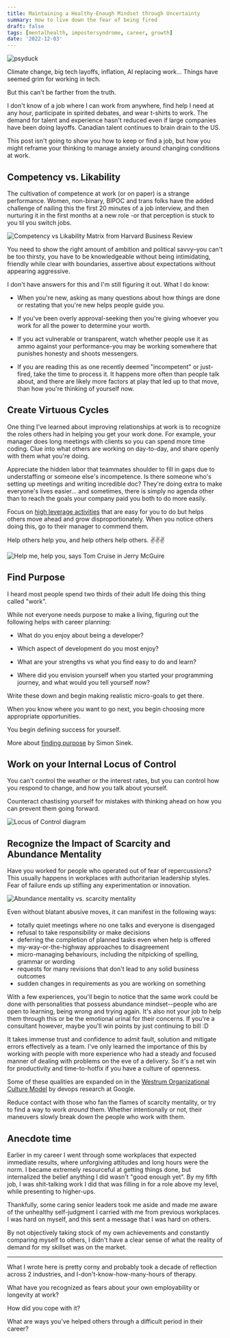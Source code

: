 ```yaml
---
title: Maintaining a Healthy-Enough Mindset through Uncertainty
summary: How to live down the fear of being fired
draft: false
tags: [mentalhealth, impostersyndrome, career, growth]
date: '2022-12-03'
---
```


![psyduck](/static/images/blog/Misty_Psyduck.png)

Climate change, big tech layoffs, inflation, AI replacing work... Things have seemed grim for working in tech.

But this can't be farther from the truth.

I don't know of a job where I can work from anywhere, find help I need at any hour, participate in spirited debates, and wear t-shirts to work. The demand for talent and experience hasn't reduced even if large companies have been doing layoffs. Canadian talent continues to brain drain to the US.

This post isn't going to show you how to keep or find a job, but how you might reframe your thinking to manage anxiety around changing conditions at work.

## Competency vs. Likability

The cultivation of competence at work (or on paper) is a strange performance. Women, non-binary, BIPOC and trans folks have the added challenge of nailing this the first 20 minutes of a job interview, and then nurturing it in the first months at a new role -or that perception is stuck to you til you switch jobs.

![Competency vs Likability Matrix from Harvard Business Review](https://hbr.org/resources/images/article_assets/hbr/0506/R0506E_A.gif)

You need to show the right amount of ambition and political savvy–you can't be too thirsty, you have to be knowledgeable without being intimidating, friendly while clear with boundaries, assertive about expectations without appearing aggressive.

I don't have answers for this and I'm still figuring it out.
What I do know:

- When you're new, asking as many questions about how things are done or restating that you're new helps people guide you.

- If you've been overly approval-seeking then you're giving whoever you work for all the power to determine your worth.

- If you act vulnerable or transparent, watch whether people use it as ammo against your performance-you may be working somewhere that punishes honesty and shoots messengers.

- If you are reading this as one recently deemed "incompetent" or just-fired, take the time to process it. It happens more often than people talk about, and there are likely more factors at play that led up to that move, than how you're thinking of yourself now.

## Create Virtuous Cycles

One thing I've learned about improving relationships at work is to recognize the roles others had in helping you get your work done. For example, your manager does long meetings with clients so you can spend more time coding. Clue into what others are working on day-to-day, and share openly with them what you're doing.

Appreciate the hidden labor that teammates shoulder to fill in gaps due to understaffing or someone else's incompetence. Is there someone who's setting up meetings and writing incredible doc? They're doing extra to make everyone's lives easier... and sometimes, there is simply no agenda other than to reach the goals your company paid you both to do more easily.

Focus on [high leverage activities](https://addyosmani.com/blog/high-leverage-activites/) that are easy for you to do but helps others move ahead and grow disproportionately. When you notice others doing this, go to their manager to commend them.

Help others help you, and help others help others. ✌️✌️✌️

![Help me, help you, says Tom Cruise in Jerry McGuire](https://media.giphy.com/media/uRb2p09vY8lEs/giphy.gif)

## Find Purpose

I heard most people spend two thirds of their adult life doing this thing called "work".

While not everyone needs purpose to make a living, figuring out the following helps with career planning:

- What do you enjoy about being a developer?

- Which aspect of development do you most enjoy?

- What are your strengths vs what you find easy to do and learn?

- Where did you envision yourself when you started your programming journey, and what would you tell yourself now?

Write these down and begin making realistic micro-goals to get there.

When you know where you want to go next, you begin choosing more appropriate opportunities.

You begin defining success for yourself.

More about [finding purpose](https://www.ted.com/talks/simon_sinek_how_great_leaders_inspire_action) by Simon Sinek.

## Work on your Internal Locus of Control

You can't control the weather or the interest rates, but you can control how you respond to change, and how you talk about yourself.

Counteract chastising yourself for mistakes with thinking ahead on how you can prevent them going forward.

![Locus of Control diagram](https://pragmaticthinking.com/wp-content/uploads/2021/08/Locus-of-Control.jpg)

## Recognize the Impact of Scarcity and Abundance Mentality

Have you worked for people who operated out of fear of repercussions? This usually happens in workplaces with authoritarian leadership styles. Fear of failure ends up stifling any experimentation or innovation.

![Abundance mentality vs. scarcity mentality](https://chopra.brightspotcdn.com/dims4/default/0e9438f/2147483647/strip/true/crop/696x628+0+0/resize/840x758!/quality/90/?url=http%3A%2F%2Fchopra-brightspot.s3.amazonaws.com%2Fcd%2F58%2F0b7656ecb8996070f8109a953cd7%2Funtitled-1-0.jpg)

Even without blatant abusive moves, it can manifest in the following ways:

- totally quiet meetings where no one talks and everyone is disengaged
- refusal to take responsibility or make decisions
- deferring the completion of planned tasks even when help is offered
- my-way-or-the-highway approaches to disagreement
- micro-managing behaviours, including the nitpicking of spelling, grammar or wording
- requests for many revisions that don't lead to any solid business outcomes
- sudden changes in requirements as you are working on something

With a few experiences, you'll begin to notice that the same work could be done with personalities that possess abundance mindset--people who are open to learning, being wrong and trying again. It's also not your job to help them through this or be the emotional urinal for their concerns. If you're a consultant however, maybe you'll win points by just continuing to bill :D

It takes immense trust and confidence to admit fault, solution and mitigate errors effectively as a team. I've only learned the importance of this by working with people with more experience who had a steady and focused manner of dealing with problems on the eve of a delivery. So it's a net win for productivity and time-to-hotfix if you have a culture of openness.

Some of these qualities are expanded on in the [Westrum Organizational Culture Model](https://cloud.google.com/architecture/devops/devops-culture-westrum-organizational-culture) by devops research at Google.

Reduce contact with those who fan the flames of scarcity mentality, or try to find a way to work _around_ them. Whether intentionally or not, their maneuvers slowly break down the people who work with them.

## Anecdote time

Earlier in my career I went through some workplaces that expected immediate results, where unforgiving attitudes and long hours were the norm. I became extremely resourceful at getting things done, but internalized the belief anything I did wasn't "good enough yet". By my fifth job, I was shit-talking work I did that was filling in for a role above my level, while presenting to higher-ups.

Thankfully, some caring senior leaders took me aside and made me aware of the unhealthy self-judgment I carried with me from previous workplaces. I was hard on myself, and this sent a message that I was hard on others.

By not objectively taking stock of my own achievements and constantly comparing myself to others, I didn't have a clear sense of what the reality of demand for my skillset was on the market.

---

What I wrote here is pretty corny and probably took a decade of reflection across 2 industries, and I-don't-know-how-many-hours of therapy.

What have you recognized as fears about your own employability or longevity at work?

How did you cope with it?

What are ways you've helped others through a difficult period in their career?
